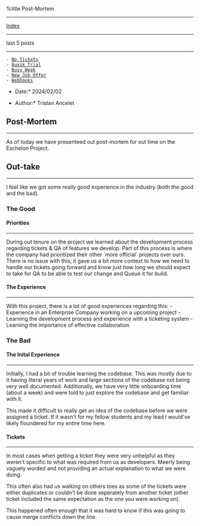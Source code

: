 %title Post-Mortem


---------------------------
[[index.wiki|Index]]
---------------------------

last 5 posts
---------------------------

 - [[1701545547-no-tickets.wiki|No Tickets]]
 - [[1700863814-auvik-trial.wiki|Auvik Trial]]
 - [[1700345096-busy-week.wiki|Busy Week]]
 - [[1700104768-new-job-offer.wiki|New Job Offer]]
 - [[1699564352-webhooks.wiki|Webhooks]]

*Date:* 2024/02/02

*Author:* Tristan Ancelet

== Post-Mortem ==
-----------------
As of today we have presenteed out post-mortem for out time on the Eschelon Project. 

== Out-take ==
--------------
I feel like we got some really good experience in the industry (both the good and the bad).


=== The Good ===
==== Priorities ====
--------------------
During out tenure on the project we learned about the development process regarding tickets & QA of features we develop. Part of this process is where the company had prioritized their other `more official` projects over ours. 
There is no issue with this, it gave us a bit more context to how we need to handle our tickets going forward and know just how long we should expect to take for QA to be able to test our change and Queue it for build.

==== The Experience ====
------------------------
With this project, there is a lot of good experiences regarding this:
- Experience in an Enterprise Company working on a upcoming project
- Learning the development process and experience with a ticketing system
- Learning the importance of effective collaboration

=== The Bad ===
==== The Inital Experience ====
-------------------------------
Initially, I had a bit of trouble learning the codebase. This was mostly due to it having literal years of work and large sections of the codebase not being very well documented. Additionally, we have very little onboarding time (about a week) and were told to just explore the codebase and get familiar with it.

This made it difficult to really get an idea of the codebase before we were assigned a ticket. If it wasn't for my fellow students and my lead I would've likely floundered for my entire time here. 

==== Tickets ====
-----------------
In most cases when getting a ticket they were very unhelpful as they weren't specific to what was required from us as developers. Meerly being vaguely worded and not providing an actual explanation to what we were doing.

This often also had us walking on others toes as some of the tickets were either duplicates or couldn't be done seperately from another ticket (other ticket included the same expectation as the one you were working on). 

This happened often enough that it was hard to know if this was going to cause merge conflicts down the line.
